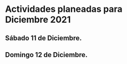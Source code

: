 # Actividades planeadas para Diciembre 2021

## Sábado 11 de Diciembre.

## Domingo 12 de Diciembre.

